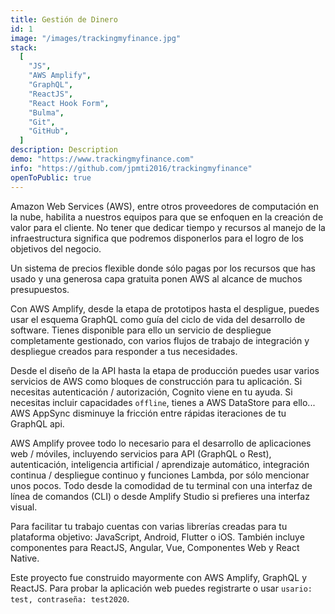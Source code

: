 ```yaml
---
title: Gestión de Dinero
id: 1
image: "/images/trackingmyfinance.jpg"
stack:
  [
    "JS",
    "AWS Amplify",
    "GraphQL",
    "ReactJS",
    "React Hook Form",
    "Bulma",
    "Git",
    "GitHub",
  ]
description: Description
demo: "https://www.trackingmyfinance.com"
info: "https://github.com/jpmti2016/trackingmyfinance"
openToPublic: true
---
```


Amazon Web Services (AWS), entre otros proveedores de computación en la nube, habilita a nuestros equipos para que se enfoquen en la creación
de valor para el cliente. No tener que dedicar tiempo y recursos al manejo de la infraestructura significa que podremos disponerlos para el
logro de los objetivos del negocio.

Un sistema de precios flexible donde sólo pagas por los recursos que has usado y una generosa capa gratuita ponen AWS al alcance de muchos
presupuestos.

Con AWS Amplify, desde la etapa de prototipos hasta el despligue, puedes usar el esquema GraphQL como guía del ciclo de vida del desarrollo
de software. Tienes disponible para ello un servicio de despliegue completamente gestionado, con varios flujos de trabajo de integración y
despliegue creados para responder a tus necesidades.

Desde el diseño de la API hasta la etapa de producción puedes usar varios servicios de AWS como bloques de construcción para tu aplicación.
Si necesitas autenticación / autorización, Cognito viene en tu ayuda. Si necesitas incluir capacidades `offline`, tienes a AWS DataStore para ello...
AWS AppSync disminuye la fricción entre rápidas iteraciones de tu GraphQL api.

AWS Amplify provee todo lo necesario para el desarrollo de aplicaciones web / móviles, incluyendo servicios para API (GraphQL o Rest),
autenticación, inteligencia artificial / aprendizaje automático, integración continua / despliegue continuo y funciones Lambda, por
sólo mencionar unos pocos. Todo desde la comodidad de tu terminal con una interfaz de línea de comandos (CLI) o desde Amplify Studio si
prefieres una interfaz visual.

Para facilitar tu trabajo cuentas con varias librerías creadas para tu plataforma objetivo: JavaScript, Android, Flutter o iOS. También
incluye componentes para ReactJS, Angular, Vue, Componentes Web y React Native.

Este proyecto fue construido mayormente con AWS Amplify, GraphQL y ReactJS. Para probar la aplicación web puedes registrarte
o usar `usario: test, contraseña: test2020`.
